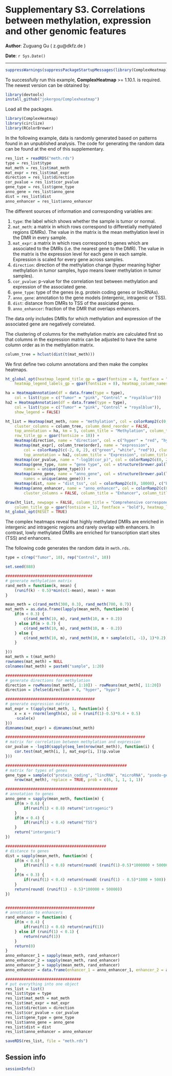 
Supplementary S3. Correlations between methylation, expression and other genomic features
==============================================

**Author**: Zuguang Gu ( z.gu@dkfz.de )

**Date**: `r Sys.Date()`

----------------------------------------

```r
suppressWarnings(suppressPackageStartupMessages(library(ComplexHeatmap)))
```

<style type="text/css">
h1 {
    line-height: 120%;
}
</style>

To successfully run this example, **ComplexHeatmap** >= 1.10.1. is required.
The newest version can be obtained by:

```r
library(devtools)
install_github("jokergoo/Complexheatmap")
```


Load all the packages.

```r
library(ComplexHeatmap)
library(circlize)
library(RColorBrewer)
```

In the following example, data is randomly generated based on patterns found in an unpublished analysis.
The code for generating the random data can be found at the end of this supplementary.

```r
res_list = readRDS("meth.rds")
type = res_list$type
mat_meth = res_list$mat_meth
mat_expr = res_list$mat_expr
direction = res_list$direction
cor_pvalue = res_list$cor_pvalue
gene_type = res_list$gene_type
anno_gene = res_list$anno_gene
dist = res_list$dist
anno_enhancer = res_list$anno_enhancer
```

The different sources of information and corresponding variables are:

1. `type`: the label which shows whether the sample is tumor or normal.
2. `mat_meth`: a matrix in which rows correspond to differetially methylated regions (DMRs).
    The value in the matrix is the mean methylation level in the DMR in every sample.
3. `mat_expr`: a matrix in which rows correspond to genes which are associated to the DMRs (i.e. the nearest gene to the DMR).
    The value in the matrix is the expression level for each gene in each sample. Expression is scaled for every gene across samples.
4. `direction`: direction of the methylation change (hyper meaning higher methylation in tumor samples, hypo means lower methylation in tumor samples).
5. `cor_pvalue`: p-value for the correlation test between methylation and expression of the associated gene.
6. `gene_type`: type of the genes (e.g. protein coding genes or lincRNAs).
7. `anno_gene`: annotation to the gene models (intergenic, intragenic or TSS).
8. `dist`: distance from DMRs to TSS of the assiciated genes.
9. `anno_enhancer`: fraction of the DMR that overlaps enhancers.

The data only includes DMRs for which methylation and expression of the associated gene are negatively correlated. 

The clustering of columns for the methylation matrix are calculated first 
so that columns in the expression matrix can be adjusted to have the same column order as in the methylation matrix.

```r
column_tree = hclust(dist(t(mat_meth)))
```

We first define two column annotations and then make the complex heatmaps.

```r
ht_global_opt(heatmap_legend_title_gp = gpar(fontsize = 8, fontface = "bold"), 
	heatmap_legend_labels_gp = gpar(fontsize = 8), heatmap_column_names_gp = gpar(fontsize = 8))

ha = HeatmapAnnotation(df = data.frame(type = type), 
    col = list(type = c("Tumor" = "pink", "Control" = "royalblue")))
ha2 = HeatmapAnnotation(df = data.frame(type = type), 
    col = list(type = c("Tumor" = "pink", "Control" = "royalblue")), 
	show_legend = FALSE)

ht_list = Heatmap(mat_meth, name = "methylation", col = colorRamp2(c(0, 0.5, 1), c("blue", "white", "red")),
	cluster_columns = column_tree, column_dend_reorder = FALSE, 
	top_annotation = ha, km = 5, column_title = "Methylation", column_title_gp = gpar(fontsize = 10), 
	row_title_gp = gpar(fontsize = 10)) +
	Heatmap(direction, name = "direction", col = c("hyper" = "red", "hypo" = "blue")) +
	Heatmap(mat_expr[, column_tree$order], name = "expression", 
        col = colorRamp2(c(-2, 0, 2), c("green", "white", "red")), cluster_columns = FALSE, 
        top_annotation = ha2, column_title = "Expression", column_title_gp = gpar(fontsize = 10)) +
	Heatmap(cor_pvalue, name = "-log10(cor_p)", col = colorRamp2(c(0, 2, 4), c("white", "white", "red"))) +
	Heatmap(gene_type, name = "gene type", col = structure(brewer.pal(length(unique(gene_type)), "Set3"), 
        names = unique(gene_type))) +
	Heatmap(anno_gene, name = "anno_gene", col = structure(brewer.pal(length(unique(anno_gene)), "Set1"), 
        names = unique(anno_gene))) +
	Heatmap(dist, name = "dist_tss", col = colorRamp2(c(0, 10000), c("black", "white"))) +
	Heatmap(anno_enhancer, name = "anno_enhancer", col = colorRamp2(c(0, 1), c("white", "orange")), 
        cluster_columns = FALSE, column_title = "Enhancer", column_title_gp = gpar(fontsize = 10))

draw(ht_list, newpage = FALSE, column_title = "Comprehensive correspondence between methylation, expression and other genomic features", 
    column_title_gp = gpar(fontsize = 12, fontface = "bold"), heatmap_legend_side = "bottom")
ht_global_opt(RESET = TRUE)
```
The complex heatmaps reveal that highly methylated DMRs are enriched in intergenic and intragenic regions and rarely overlap with enhancers. In contrast, lowly methylated DMRs are enriched for transcription start sites (TSS) and enhancers.

The following code generates the random data in `meth.rds`.

```r
type = c(rep("Tumor", 10), rep("Control", 10))

set.seed(888)

######################################
# generate methylation matrix
rand_meth = function(k, mean) {
    (runif(k) - 0.5)*min(c(1-mean), mean) + mean
}

mean_meth = c(rand_meth(300, 0.3), rand_meth(700, 0.7))
mat_meth = as.data.frame(lapply(mean_meth, function(m) {
    if(m < 0.3) {
        c(rand_meth(10, m), rand_meth(10, m + 0.2))
    } else if(m > 0.7) {
        c(rand_meth(10, m), rand_meth(10, m - 0.2))
    } else {
        c(rand_meth(10, m), rand_meth(10, m + sample(c(1, -1), 1)*0.2))
    }

}))
mat_meth = t(mat_meth)
rownames(mat_meth) = NULL
colnames(mat_meth) = paste0("sample", 1:20)

######################################
# generate directions for methylation
direction = rowMeans(mat_meth[, 1:10]) - rowMeans(mat_meth[, 11:20])
direction = ifelse(direction > 0, "hyper", "hypo")

#######################################
# generate expression matrix
mat_expr = t(apply(mat_meth, 1, function(x) {
    x = x + rnorm(length(x), sd = (runif(1)-0.5)*0.4 + 0.5)
    -scale(x)
}))
dimnames(mat_expr) = dimnames(mat_meth)

#############################################################
# matrix for correlation between methylation and expression
cor_pvalue = -log10(sapply(seq_len(nrow(mat_meth)), function(i) {
    cor.test(mat_meth[i, ], mat_expr[i, ])$p.value
}))

#####################################################
# matrix for types of genes
gene_type = sample(c("protein_coding", "lincRNA", "microRNA", "psedo-gene", "others"), 
    nrow(mat_meth), replace = TRUE, prob = c(6, 1, 1, 1, 1))

#################################################
# annotation to genes
anno_gene = sapply(mean_meth, function(m) {
    if(m > 0.6) {
        if(runif(1) < 0.8) return("intragenic")
    }
    if(m < 0.4) {
        if(runif(1) < 0.4) return("TSS")
    }
    return("intergenic")
})

############################################
# distance to genes
dist = sapply(mean_meth, function(m) {
    if(m < 0.6) {
        if(runif(1) < 0.8) return(round( (runif(1)-0.5)*1000000 + 500000 ))
    }
    if(m < 0.3) {
        if(runif(1) < 0.4) return(round( (runif(1) - 0.5)*1000 + 500))
    }
    return(round( (runif(1) - 0.5)*100000 + 50000))
})


#######################################
# annotation to enhancers
rand_enhancer = function(m) {
    if(m < 0.4) {
        if(runif(1) < 0.6) return(runif(1))
    } else if (runif(1) < 0.1) {
        return(runif(1))
    } 
    return(0)
}
anno_enhancer_1 = sapply(mean_meth, rand_enhancer)
anno_enhancer_2 = sapply(mean_meth, rand_enhancer)
anno_enhancer_3 = sapply(mean_meth, rand_enhancer)
anno_enhancer = data.frame(enhancer_1 = anno_enhancer_1, enhancer_2 = anno_enhancer_2, enhancer_3 = anno_enhancer_3)

#################################
# put everything into one object
res_list = list()
res_list$type = type
res_list$mat_meth = mat_meth
res_list$mat_expr = mat_expr
res_list$direction = direction
res_list$cor_pvalue = cor_pvalue
res_list$gene_type = gene_type
res_list$anno_gene = anno_gene
res_list$dist = dist
res_list$anno_enhancer = anno_enhancer

saveRDS(res_list, file = "meth.rds")
```

## Session info

```r
sessionInfo()
```
